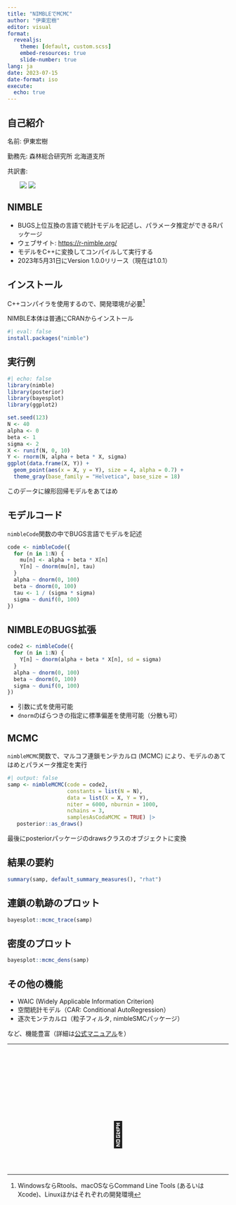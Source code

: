 ```yaml
---
title: "NIMBLEでMCMC"
author: "伊東宏樹"
editor: visual
format:
  revealjs:
    theme: [default, custom.scss]
    embed-resources: true
    slide-number: true
lang: ja
date: 2023-07-15
date-format: iso
execute:
  echo: true
---
```


## 自己紹介

名前: 伊東宏樹

勤務先: 森林総合研究所 北海道支所

共訳書:

::: {style="margin-left: 2em; text-align: left;"}
[![](https://www.hanmoto.com/bd/img/9784320057807.jpg){fig-alt="BUGSで学ぶ階層モデリング入門" style="vertical-align: top;"}](https://www.hanmoto.com/bd/isbn/9784320057807) [![](https://www.hanmoto.com/bd/img/9784320058149.jpg){fig-alt="生態学のための階層モデリング" style="vertical-align: top;"}](https://www.hanmoto.com/bd/isbn/9784320058149)
:::

## NIMBLE

-   BUGS上位互換の言語で統計モデルを記述し、パラメータ推定ができるRパッケージ
-   ウェブサイト: <https://r-nimble.org/>
-   モデルをC++に変換してコンパイルして実行する
-   2023年5月31日にVersion 1.0.0リリース（現在は1.0.1）

## インストール

C++コンパイラを使用するので、開発環境が必要[^1]

[^1]: WindowsならRtools、macOSならCommand Line Tools (あるいはXcode)、Linuxほかはそれぞれの開発環境

NIMBLE本体は普通にCRANからインストール

```r
#| eval: false
install.packages("nimble")
```

## 実行例

```r
#| echo: false
library(nimble)
library(posterior)
library(bayesplot)
library(ggplot2)

set.seed(123)
N <- 40
alpha <- 0
beta <- 1
sigma <- 2
X <- runif(N, 0, 10)
Y <- rnorm(N, alpha + beta * X, sigma)
ggplot(data.frame(X, Y)) +
  geom_point(aes(x = X, y = Y), size = 4, alpha = 0.7) +
  theme_gray(base_family = "Helvetica", base_size = 18)
```

このデータに線形回帰モデルをあてはめ

## モデルコード

`nimbleCode`関数の中でBUGS言語でモデルを記述

```r
code <- nimbleCode({
  for (n in 1:N) {
    mu[n] <- alpha + beta * X[n]
    Y[n] ~ dnorm(mu[n], tau)
  }
  alpha ~ dnorm(0, 100)
  beta ~ dnorm(0, 100)
  tau <- 1 / (sigma * sigma)
  sigma ~ dunif(0, 100)
})
```

## NIMBLEのBUGS拡張

```r
code2 <- nimbleCode({
  for (n in 1:N) {
    Y[n] ~ dnorm(alpha + beta * X[n], sd = sigma)
  }
  alpha ~ dnorm(0, 100)
  beta ~ dnorm(0, 100)
  sigma ~ dunif(0, 100)
})
```

-   引数に式を使用可能
-   `dnorm`のばらつきの指定に標準偏差を使用可能（分散も可）

## MCMC

`nimbleMCMC`関数で、マルコフ連鎖モンテカルロ (MCMC) により、モデルのあてはめとパラメータ推定を実行

```r
#| output: false
samp <- nimbleMCMC(code = code2,
                   constants = list(N = N),
                   data = list(X = X, Y = Y),
                   niter = 6000, nburnin = 1000,
                   nchains = 3,
                   samplesAsCodaMCMC = TRUE) |>
   posterior::as_draws()
```

最後にposteriorパッケージのdrawsクラスのオブジェクトに変換

## 結果の要約

```r
summary(samp, default_summary_measures(), "rhat")
```

## 連鎖の軌跡のプロット

```r
bayesplot::mcmc_trace(samp)
```

## 密度のプロット

```r
bayesplot::mcmc_dens(samp)
```

## その他の機能

-   WAIC (Widely Applicable Information Criterion)
-   空間統計モデル（CAR: Conditional AutoRegression）
-   逐次モンテカルロ（粒子フィルタ, nimbleSMCパッケージ）

など、機能豊富（詳細は[公式マニュアル](https://r-nimble.org/html_manual/cha-welcome-nimble.html)を）

------------------------------------------------------------------------

::: {style="padding-top: 20%; text-align: center; font-size: 400%;"}
🥳
:::
